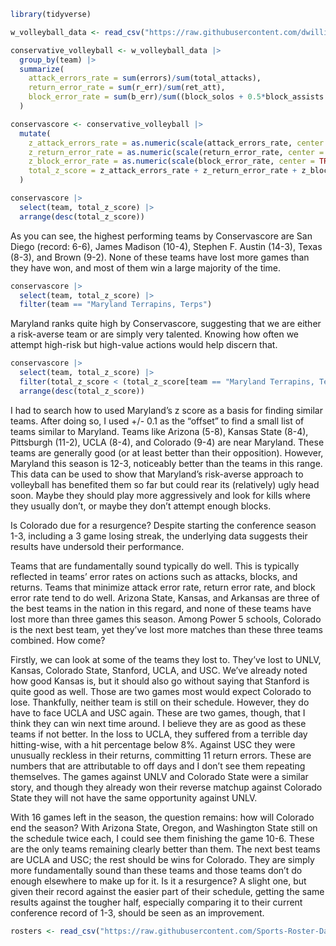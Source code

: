 ```r
library(tidyverse)
```


```r
w_volleyball_data <- read_csv("https://raw.githubusercontent.com/dwillis/NCAAWomensVolleyballData/main/data/ncaa_womens_volleyball_matchstats_2023.csv")
```


```r
conservative_volleyball <- w_volleyball_data |>
  group_by(team) |>
  summarize(
    attack_errors_rate = sum(errors)/sum(total_attacks),
    return_error_rate = sum(r_err)/sum(ret_att),
    block_error_rate = sum(b_err)/sum((block_solos + 0.5*block_assists + b_err))
  )
```



```r
conservascore <- conservative_volleyball |>
  mutate(
    z_attack_errors_rate = as.numeric(scale(attack_errors_rate, center = TRUE, scale = TRUE)) * -1,
    z_return_error_rate = as.numeric(scale(return_error_rate, center = TRUE, scale = TRUE)) * -1,
    z_block_error_rate = as.numeric(scale(block_error_rate, center = TRUE, scale = TRUE)) * -1,
    total_z_score = z_attack_errors_rate + z_return_error_rate + z_block_error_rate
  )
```


```r
conservascore |>
  select(team, total_z_score) |>
  arrange(desc(total_z_score))
```


As you can see, the highest performing teams by Conservascore are San Diego (record: 6-6), James Madison (10-4), Stephen F. Austin (14-3), Texas (8-3), and Brown (9-2). None of these teams have lost more games than they have won, and most of them win a large majority of the time.


```r
conservascore |>
  select(team, total_z_score) |>
  filter(team == "Maryland Terrapins, Terps")
```


Maryland ranks quite high by Conservascore, suggesting that we are either a risk-averse team or are simply very talented. Knowing how often we attempt high-risk but high-value actions would help discern that.


```r
conservascore |>
  select(team, total_z_score) |>
  filter(total_z_score < (total_z_score[team == "Maryland Terrapins, Terps"] + .1), total_z_score > (total_z_score[team == "Maryland Terrapins, Terps"] - .1)) |>
  arrange(desc(total_z_score))
```


I had to search how to used Maryland's z score as a basis for finding similar teams. After doing so, I used +/- 0.1 as the "offset" to find a small list of teams similar to Maryland. Teams like Arizona (5-8), Kansas State (8-4), Pittsburgh (11-2), UCLA (8-4), and Colorado (9-4) are near Maryland. These teams are generally good (or at least better than their opposition). However, Maryland this season is 12-3, noticeably better than the teams in this range. This data can be used to show that Maryland's risk-averse approach to volleyball has benefited them so far but could rear its (relatively) ugly head soon. Maybe they should play more aggressively and look for kills where they usually don't, or maybe they don't attempt enough blocks.




Is Colorado due for a resurgence? Despite starting the conference season 1-3, including a 3 game losing streak, the underlying data suggests their results have undersold their performance.

Teams that are fundamentally sound typically do well. This is typically reflected in teams' error rates on actions such as attacks, blocks, and returns. Teams that minimize attack error rate, return error rate, and block error rate tend to do well. Arizona State, Kansas, and Arkansas are three of the best teams in the nation in this regard, and none of these teams have lost more than three games this season. Among Power 5 schools, Colorado is the next best team, yet they've lost more matches than these three teams combined. How come?

Firstly, we can look at some of the teams they lost to. They've lost to UNLV, Kansas, Colorado State, Stanford, UCLA, and USC. We've already noted how good Kansas is, but it should also go without saying that Stanford is quite good as well. Those are two games most would expect Colorado to lose. Thankfully, neither team is still on their schedule. However, they do have to face UCLA and USC again. These are two games, though, that I think they can win next time around. I believe they are as good as these teams if not better. In the loss to UCLA, they suffered from a terrible day hitting-wise, with a hit percentage below 8%. Against USC they were unusually reckless in their returns, committing 11 return errors. These are numbers that are attributable to off days and I don't see them repeating themselves. The games against UNLV and Colorado State were a similar story, and though they already won their reverse matchup against Colorado State they will not have the same opportunity against UNLV.

With 16 games left in the season, the question remains: how will Colorado end the season? With Arizona State, Oregon, and Washington State still on the schedule twice each, I could see them finishing the game 10-6. These are the only teams remaining clearly better than them. The next best teams are UCLA and USC; the rest should be wins for Colorado. They are simply more fundamentally sound than these teams and those teams don't do enough elsewhere to make up for it. Is it a resurgence? A slight one, but given their record against the easier part of their schedule, getting the same results against the tougher half, especially comparing it to their current conference record of 1-3, should be seen as an improvement.







```r
rosters <- read_csv("https://raw.githubusercontent.com/Sports-Roster-Data/womens-volleyball/main/vb_rosters_2023_24.csv")
```


